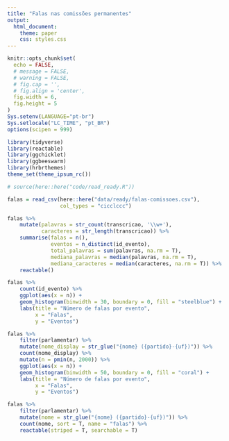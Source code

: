 ```yaml
---
title: "Falas nas comissões permanentes"
output:
  html_document:
    theme: paper
    css: styles.css
---
```


```r
knitr::opts_chunk$set(
  echo = FALSE,
  # message = FALSE,
  # warning = FALSE,
  # fig.cap = '',
  # fig.align = 'center',
  fig.width = 6,
  fig.height = 5
)
Sys.setenv(LANGUAGE="pt-br")
Sys.setlocale("LC_TIME", "pt_BR")
options(scipen = 999)
```

```r
library(tidyverse)
library(reactable)
library(ggchicklet)
library(ggbeeswarm)
library(hrbrthemes)
theme_set(theme_ipsum_rc())

# source(here::here("code/read_ready.R"))
```

```r
falas = read_csv(here::here("data/ready/falas-comissoes.csv"), 
                 col_types = "cicclccc")
```

```r
falas %>% 
    mutate(palavras = str_count(transcricao, '\\w+'), 
           caracteres = str_length(transcricao)) %>% 
    summarise(falas = n(), 
              eventos = n_distinct(id_evento),
              total_palavras = sum(palavras, na.rm = T),
              mediana_palavras = median(palavras, na.rm = T), 
              mediana_caracteres = median(caracteres, na.rm = T)) %>% 
    reactable()
```
```r
falas %>% 
    count(id_evento) %>% 
    ggplot(aes(x = n)) + 
    geom_histogram(binwidth = 30, boundary = 0, fill = "steelblue") + 
    labs(title = "Número de falas por evento", 
         x = "Falas", 
         y = "Eventos")
```

```r
falas %>% 
    filter(parlamentar) %>% 
    mutate(nome_display = str_glue("{nome} ({partido}-{uf})")) %>% 
    count(nome_display) %>% 
    mutate(n = pmin(n, 2000)) %>% 
    ggplot(aes(x = n)) + 
    geom_histogram(binwidth = 50, boundary = 0, fill = "coral") + 
    labs(title = "Número de falas por evento", 
         x = "Falas", 
         y = "Eventos")
```


```r
falas %>% 
    filter(parlamentar) %>% 
    mutate(nome = str_glue("{nome} ({partido}-{uf})")) %>% 
    count(nome, sort = T, name = "falas") %>% 
    reactable(striped = T, searchable = T)
```

